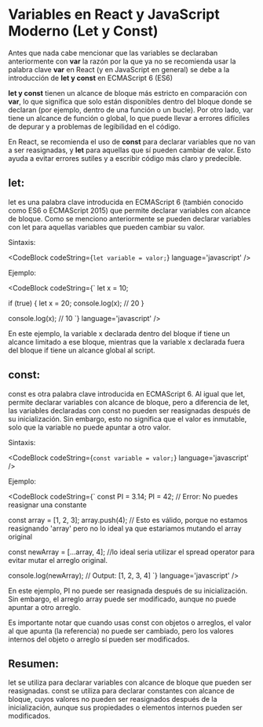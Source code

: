 
# Variables en React y JavaScript Moderno (Let y Const)

Antes que nada cabe mencionar que las variables se declaraban anteriormente con **var** la razón por la que ya no se recomienda usar la palabra clave **var** en React (y en JavaScript en general) se debe a la introducción de **let y const** en ECMAScript 6 (ES6)

**let y const** tienen un alcance de bloque más estricto en comparación con **var**, lo que significa que solo están disponibles dentro del bloque donde se declaran (por ejemplo, dentro de una función o un bucle). Por otro lado, var tiene un alcance de función o global, lo que puede llevar a errores difíciles de depurar y a problemas de legibilidad en el código.

En React, se recomienda el uso de **const** para declarar variables que no van a ser reasignadas, y **let** para aquellas que sí pueden cambiar de valor. Esto ayuda a evitar errores sutiles y a escribir código más claro y predecible.
## **let:**
let es una palabra clave introducida en ECMAScript 6 (también conocido como ES6 o ECMAScript 2015) que permite declarar variables con alcance de bloque. Como se menciono anteriormente se pueden declarar variables con let para aquellas variables que pueden cambiar su valor.

Sintaxis:

<CodeBlock
  codeString={`let variable = valor;`} 
  language='javascript'
/>

Ejemplo:

<CodeBlock
  codeString={`
  let x = 10;

  if (true) {
    let x = 20;
    console.log(x); // 20
  }

  console.log(x); // 10
  `}
  language='javascript'
/>

En este ejemplo, la variable x declarada dentro del bloque if tiene un alcance limitado a ese bloque, mientras que la variable x declarada fuera del bloque if tiene un alcance global al script.

## **const:**
const es otra palabra clave introducida en ECMAScript 6. Al igual que let, permite declarar variables con alcance de bloque, pero a diferencia de let, las variables declaradas con const no pueden ser reasignadas después de su inicialización. Sin embargo, esto no significa que el valor es inmutable, solo que la variable no puede apuntar a otro valor.

Sintaxis:

<CodeBlock
  codeString={`const variable = valor;`}
  language='javascript'
/>

Ejemplo:

<CodeBlock
  codeString={`
  const PI = 3.14;
  PI = 42; // Error: No puedes reasignar una constante

  const array = [1, 2, 3];
  array.push(4); // Esto es válido, porque no estamos reasignando 'array' pero no lo ideal ya que estariamos mutando el array original

  const newArray = [...array, 4]; //lo ideal seria utilizar el spread operator para evitar mutar el arreglo original.

  console.log(newArray); // Output: [1, 2, 3, 4] 
  `}
  language='javascript'
/>

En este ejemplo, PI no puede ser reasignada después de su inicialización. Sin embargo, el arreglo array puede ser modificado, aunque no puede apuntar a otro arreglo.

Es importante notar que cuando usas const con objetos o arreglos, el valor al que apunta (la referencia) no puede ser cambiado, pero los valores internos del objeto o arreglo sí pueden ser modificados.

## **Resumen:**

let se utiliza para declarar variables con alcance de bloque que pueden ser reasignadas.
const se utiliza para declarar constantes con alcance de bloque, cuyos valores no pueden ser reasignados después de la inicialización, aunque sus propiedades o elementos internos pueden ser modificados.
